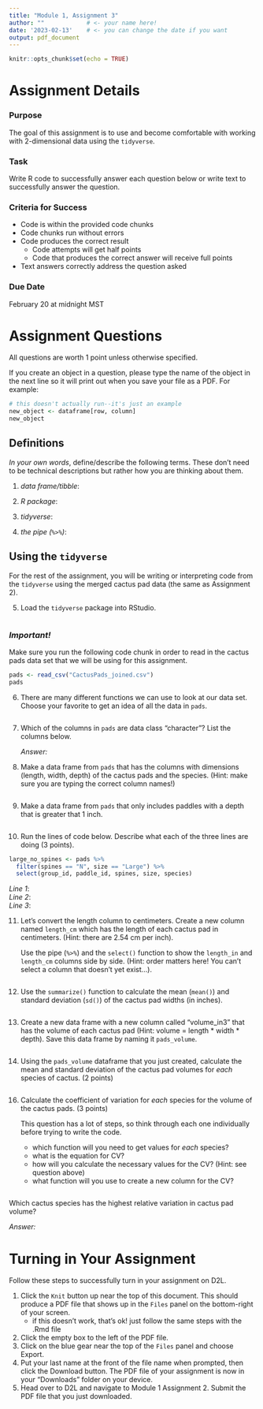 ```yaml
---
title: "Module 1, Assignment 3"
author: ""            # <- your name here!
date: '2023-02-13'    # <- you can change the date if you want
output: pdf_document
---
```


```r
knitr::opts_chunk$set(echo = TRUE)
```

# Assignment Details

### Purpose

The goal of this assignment is to use and become comfortable with working with 2-dimensional data using the `tidyverse`.

### Task

Write R code to successfully answer each question below or write text to successfully answer the question.

### Criteria for Success

-   Code is within the provided code chunks
-   Code chunks run without errors
-   Code produces the correct result
    -   Code attempts will get half points
    -   Code that produces the correct answer will receive full points
-   Text answers correctly address the question asked

### Due Date

February 20 at midnight MST

# Assignment Questions

All questions are worth 1 point unless otherwise specified.

If you create an object in a question, please type the name of the object in the next line so it will print out when you save your file as a PDF. For example:

```r
# this doesn't actually run--it's just an example
new_object <- dataframe[row, column]
new_object
```

## Definitions

*In your own words*, define/describe the following terms. These don't need to be technical descriptions but rather how you are thinking about them.

1.  *data frame/tibble*:

2.  *R package*:

3.  *tidyverse*:

4.  *the pipe (`%>%`)*:

## Using the `tidyverse`

For the rest of the assignment, you will be writing or interpreting code from the `tidyverse` using the merged cactus pad data (the same as Assignment 2).

5.  Load the `tidyverse` package into RStudio.

```r

```

### *Important!*

Make sure you run the following code chunk in order to read in the cactus pads data set that we will be using for this assignment.

```r
pads <- read_csv("CactusPads_joined.csv")
pads
```

6.  There are many different functions we can use to look at our data set. Choose your favorite to get an idea of all the data in `pads`.

```r

```

7.  Which of the columns in `pads` are data class "character"? List the columns below.

    *Answer:*

8.  Make a data frame from `pads` that has the columns with dimensions (length, width, depth) of the cactus pads and the species. (Hint: make sure you are typing the correct column names!)

```r

```

9.  Make a data frame from `pads` that only includes paddles with a depth that is greater that 1 inch.

```r

```

10. Run the lines of code below. Describe what each of the three lines are doing (3 points).

```r
large_no_spines <- pads %>% 
  filter(spines == "N", size == "Large") %>% 
  select(group_id, paddle_id, spines, size, species)
```

*Line 1*:\
*Line 2*:\
*Line 3*:

11. Let's convert the length column to centimeters. Create a new column named `length_cm` which has the length of each cactus pad in centimeters. (Hint: there are 2.54 cm per inch).

    Use the pipe (`%>%`) and the `select()` function to show the `length_in` and `length_cm` columns side by side. (Hint: order matters here! You can't select a column that doesn't yet exist...).

```r

```

12. Use the `summarize()` function to calculate the mean (`mean()`) and standard deviation (`sd()`) of the cactus pad widths (in inches).

```r

```

13. Create a new data frame with a new column called "volume_in3" that has the volume of each cactus pad (Hint: volume = length \* width \* depth). Save this data frame by naming it `pads_volume`.

```r

```

14. Using the `pads_volume` dataframe that you just created, calculate the mean and standard deviation of the cactus pad volumes for *each* species of cactus. (2 points)

```r

```

16. Calculate the coefficient of variation for *each* species for the volume of the cactus pads. (3 points)

    This question has a lot of steps, so think through each one individually before trying to write the code.

    -   which function will you need to get values for *each* species?
    -   what is the equation for CV?
    -   how will you calculate the necessary values for the CV? (Hint: see question above)
    -   what function will you use to create a new column for the CV?

```r

```

Which cactus species has the highest relative variation in cactus pad volume?

*Answer:*

# Turning in Your Assignment

Follow these steps to successfully turn in your assignment on D2L.

1.  Click the `Knit` button up near the top of this document. This should produce a PDF file that shows up in the `Files` panel on the bottom-right of your screen.
    -   if this doesn't work, that's ok! just follow the same steps with the .Rmd file
2.  Click the empty box to the left of the PDF file.
3.  Click on the blue gear near the top of the `Files` panel and choose Export.
4.  Put your last name at the front of the file name when prompted, then click the Download button. The PDF file of your assignment is now in your "Downloads" folder on your device.
5.  Head over to D2L and navigate to Module 1 Assignment 2. Submit the PDF file that you just downloaded.
